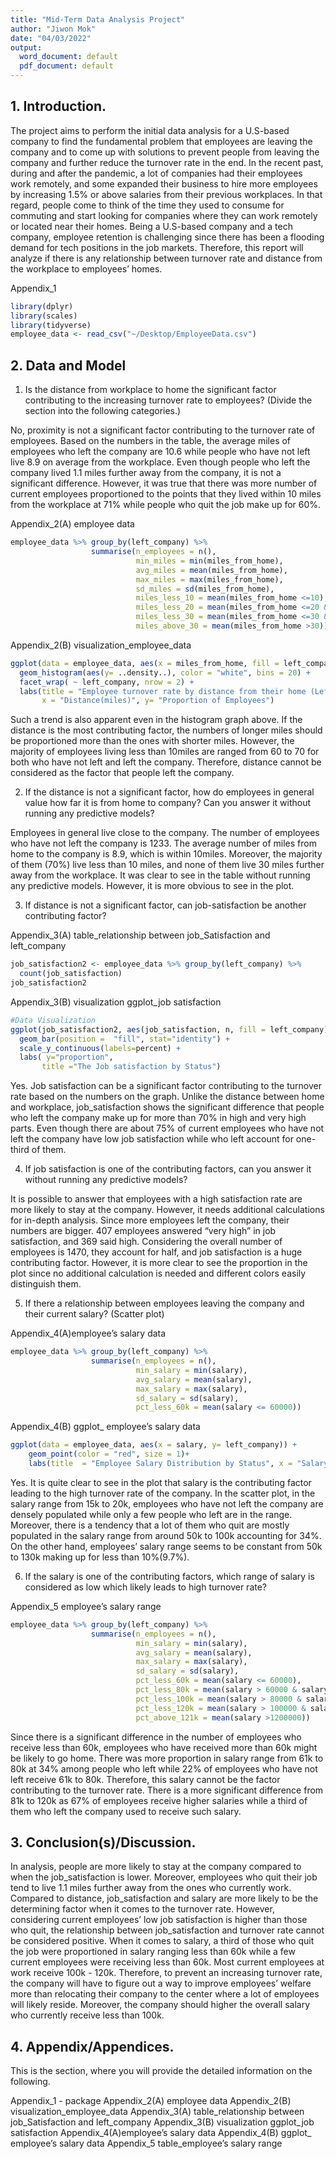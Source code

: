 ```yaml
---
title: "Mid-Term Data Analysis Project"
author: "Jiwon Mok"
date: "04/03/2022"
output:
  word_document: default
  pdf_document: default
---
```


## 1. Introduction. 

  The project aims to perform the initial data analysis for a U.S-based company to find the fundamental problem that employees are leaving the company and to come up with solutions to prevent people from leaving the company and further reduce the turnover rate in the end. 
  In the recent past, during and after the pandemic, a lot of companies had their employees work remotely, and some expanded their business to hire more employees by increasing 1.5% or above salaries from their previous workplaces. In that regard, people come to think of the time they used to consume for commuting and start looking for companies where they can work remotely or located near their homes. Being a U.S-based company and a tech company, employee retention is challenging since there has been a flooding demand for tech positions in the job markets. Therefore, this report will analyze if there is any relationship between turnover rate and distance from the workplace to employees' homes.

Appendix_1
```r
library(dplyr)
library(scales)
library(tidyverse)
employee_data <- read_csv("~/Desktop/EmployeeData.csv")
```

## 2. Data and Model

1. Is the distance from workplace to home the significant factor contributing to the increasing turnover rate to employees?
(Divide the section into the following categories.)

No, proximity is not a significant factor contributing to the turnover rate of employees. 
Based on the numbers in the table, the average miles of employees who left the company are 10.6 while people who have not left live 8.9 on average from the workplace. Even though people who left the company lived 1.1 miles further away from the company, it is not a significant difference. However, it was true that there was more number of current employees proportioned to the points that they lived within 10 miles from the workplace at 71% while people who quit the job make up for 60%.

Appendix_2(A) employee data
```r
employee_data %>% group_by(left_company) %>%
                  summarise(n_employees = n(),
                            min_miles = min(miles_from_home),
                            avg_miles = mean(miles_from_home),
                            max_miles = max(miles_from_home),
                            sd_miles = sd(miles_from_home),
                            miles_less_10 = mean(miles_from_home <=10),
                            miles_less_20 = mean(miles_from_home <=20 & miles_from_home >10),
                            miles_less_30 = mean(miles_from_home <=30 & miles_from_home >20),
                            miles_above_30 = mean(miles_from_home >30))
```

Appendix_2(B) visualization_employee_data
```r

ggplot(data = employee_data, aes(x = miles_from_home, fill = left_company)) +
  geom_histogram(aes(y= ..density..), color = "white", bins = 20) +
  facet_wrap( ~ left_company, nrow = 2) +
  labs(title = "Employee turnover rate by distance from their home (Left the Company-Yes/No)",
       x = "Distance(miles)", y= "Proportion of Employees")

```

Such a trend is also apparent even in the histogram graph above. If the distance is the most contributing factor, the numbers of longer miles should be proportioned more than the ones with shorter miles. However, the majority of employees living less than 10miles are ranged from 60 to 70 for both who have not left and left the company. Therefore, distance cannot be considered as the factor that people left the company. 

2. If the distance is not a significant factor, how do employees in general value how far it is from home to company? 
   Can you answer it without running any predictive models?
   
Employees in general live close to the company. The number of employees who have not left the company is 1233. The average number of miles from home to the company is 8.9, which is within 10miles. Moreover, the majority of them (70%) live less than 10 miles, and none of them live 30 miles further away from the workplace. It was clear to see in the table without running any predictive models. However, it is more obvious to see in the plot. 


3. If distance is not a significant factor, can job-satisfaction be another contributing factor? 

Appendix_3(A) table_relationship between job_Satisfaction and left_company
```r
job_satisfaction2 <- employee_data %>% group_by(left_company) %>%
  count(job_satisfaction)
job_satisfaction2
```
Appendix_3(B) visualization ggplot_job satisfaction
```r
#Data Visualization 
ggplot(job_satisfaction2, aes(job_satisfaction, n, fill = left_company)) +
  geom_bar(position =  "fill", stat="identity") +
  scale_y_continuous(labels=percent) +
  labs( y="proportion", 
       title ="The Job satisfaction by Status")
```
Yes. Job satisfaction can be a significant factor contributing to the turnover rate based on the numbers on the graph. Unlike the distance between home and workplace, job_satisfaction shows the significant difference that people who left the company make up for more than 70% in high and very high parts. Even though there are about 75% of current employees who have not left the company have low job satisfaction while who left account for one-third of them. 


4. If job satisfaction is one of the contributing factors, can you answer it without running any predictive models?

It is possible to answer that employees with a high satisfaction rate are more likely to stay at the company. However, it needs additional calculations for in-depth analysis. Since more employees left the company, their numbers are bigger. 407 employees answered "very high" in job satisfaction, and 369 said high. Considering the overall number of employees is 1470, they account for half, and job satisfaction is a huge contributing factor. However, it is more clear to see the proportion in the plot since no additional calculation is needed and different colors easily distinguish them. 


5. If there a relationship between employees leaving the company and their current salary? (Scatter plot)

Appendix_4(A)employee's salary data
```r
employee_data %>% group_by(left_company) %>%
                  summarise(n_employees = n(),
                            min_salary = min(salary),
                            avg_salary = mean(salary),
                            max_salary = max(salary),
                            sd_salary = sd(salary),
                            pct_less_60k = mean(salary <= 60000))
```
Appendix_4(B) ggplot_ employee's salary data
```r
ggplot(data = employee_data, aes(x = salary, y= left_company)) +
    geom_point(color = "red", size = 1)+
    labs(title  = "Employee Salary Distribution by Status", x = "Salary", y="Employees")
```
Yes. It is quite clear to see in the plot that salary is the contributing factor leading to the high turnover rate of the company. In the scatter plot, in the salary range from 15k to 20k, employees who have not left the company are densely populated while only a few people who left are in the range. Moreover, there is a tendency that a lot of them who quit are mostly populated in the salary range from around 50k to 100k accounting for 34%. On the other hand, employees' salary range seems to be constant from 50k to 130k making up for less than 10%(9.7%). 

6. If the salary is one of the contributing factors, which range of salary is considered as low which likely leads to high turnover rate?

Appendix_5 employee's salary range 
```r
employee_data %>% group_by(left_company) %>%
                  summarise(n_employees = n(),
                            min_salary = min(salary),
                            avg_salary = mean(salary),
                            max_salary = max(salary),
                            sd_salary = sd(salary),
                            pct_less_60k = mean(salary <= 60000),
                            pct_less_80k = mean(salary > 60000 & salary <= 80000),
                            pct_less_100k = mean(salary > 80000 & salary <= 100000),
                            pct_less_120k = mean(salary > 100000 & salary <= 1200000),
                            pct_above_121k = mean(salary >1200000))
```
Since there is a significant difference in the number of employees who receive less than 60k, employees who have received more than 60k might be likely to go home. There was more proportion in salary range from 61k to 80k at 34% among people who left while 22% of employees who have not left receive 61k to 80k. Therefore, this salary cannot be the factor contributing to the turnover rate. There is a more significant difference from 81k to 120k as 67% of employees receive higher salaries while a third of them who left the company used to receive such salary. 


## 3.	Conclusion(s)/Discussion. 

In analysis, people are more likely to stay at the company compared to when the job_satisfaction is lower. Moreover, employees who quit their job tend to live 1.1 miles further away from the ones who currently work. Compared to distance, job_satisfaction and salary are more likely to be the determining factor when it comes to the turnover rate. However, considering current employees' low job satisfaction is higher than those who quit, the relationship between job_satisfaction and turnover rate cannot be considered positive. When it comes to salary, a third of those who quit the job were proportioned in salary ranging less than 60k while a few current employees were receiving less than 60k. Most current employees at work receive 100k - 120k. Therefore, to prevent an increasing turnover rate, the company will have to figure out a way to improve employees' welfare more than relocating their company to the center where a lot of employees will likely reside. Moreover, the company should higher the overall salary who currently receive less than 100k. 

## 4.	Appendix/Appendices. 

This is the section, where you will provide the detailed information on the following.

Appendix_1 - package 
Appendix_2(A) employee data
Appendix_2(B) visualization_employee_data
Appendix_3(A) table_relationship between job_Satisfaction and left_company
Appendix_3(B) visualization ggplot_job satisfaction
Appendix_4(A)employee's salary data
Appendix_4(B) ggplot_ employee's salary data
Appendix_5 table_employee's salary range 


